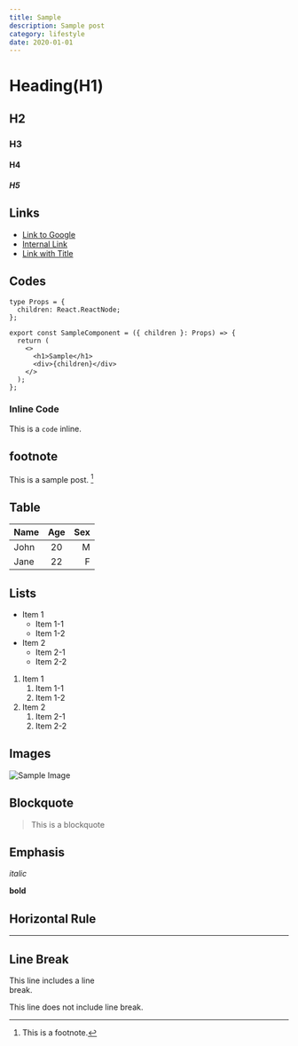 ```yaml
---
title: Sample
description: Sample post
category: lifestyle
date: 2020-01-01
---
```


# Heading(H1)

## H2

### H3

#### H4

##### H5

## Links

- [Link to Google](https://www.google.com)
- [Internal Link](/about)
- [Link with Title](https://www.google.com 'Google')

## Codes

```tsx
type Props = {
  children: React.ReactNode;
};

export const SampleComponent = ({ children }: Props) => {
  return (
    <>
      <h1>Sample</h1>
      <div>{children}</div>
    </>
  );
};
```

### Inline Code

This is a `code` inline.

## footnote

This is a sample post. [^1]

[^1]: This is a footnote.

## Table

| Name | Age | Sex |
| :---- | :---: | ---: |
| John | 20  | M   |
| Jane | 22  | F   |

## Lists

- Item 1
  - Item 1-1
  - Item 1-2
- Item 2
  - Item 2-1
  - Item 2-2

1. Item 1
   1. Item 1-1
   2. Item 1-2
2. Item 2
   1. Item 2-1
   2. Item 2-2

## Images

![Sample Image](https://via.placeholder.com/150)

## Blockquote

> This is a blockquote

## Emphasis

_italic_

**bold**

## Horizontal Rule

---

## Line Break

This line includes a line<br/>break.

This line does not include line break.
